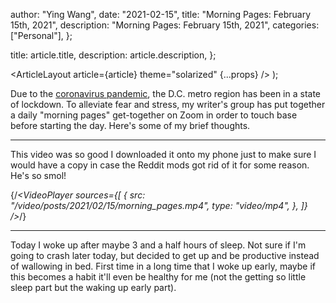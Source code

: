 
  author: "Ying Wang",
  date: "2021-02-15",
  title: "Morning Pages: February 15th, 2021",
  description: "Morning Pages: February 15th, 2021",
  categories: ["Personal"],
};

  title: article.title,
  description: article.description,
};

  <ArticleLayout article={article} theme="solarized" {...props} />
);

Due to the [coronavirus
pandemic](https://en.wikipedia.org/wiki/2019-20_coronavirus_pandemic), the D.C.
metro region has been in a state of lockdown. To alleviate fear and stress, my
writer's group has put together a daily "morning pages" get-together on Zoom in
order to touch base before starting the day. Here's some of my brief thoughts.

---

This video was so good I downloaded it onto my phone just to make sure I would
have a copy in case the Reddit mods got rid of it for some reason. He's so smol!

{/*<VideoPlayer
  sources={[
    {
      src: "/video/posts/2021/02/15/morning_pages.mp4",
      type: "video/mp4",
    },
  ]}
/>*/}

---

Today I woke up after maybe 3 and a half hours of sleep. Not sure if I'm going
to crash later today, but decided to get up and be productive instead of
wallowing in bed. First time in a long time that I woke up early, maybe if this
becomes a habit it'll even be healthy for me (not the getting so little sleep
part but the waking up early part).
